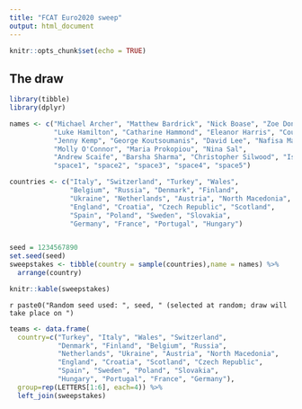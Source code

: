 ```yaml
---
title: "FCAT Euro2020 sweep"
output: html_document
---
```


```r
knitr::opts_chunk$set(echo = TRUE)
```

## The draw

```r

library(tibble)
library(dplyr)

names <- c("Michael Archer", "Matthew Bardrick", "Nick Boase", "Zoe Donkin",
           "Luke Hamilton", "Catharine Hammond", "Eleanor Harris", "Courtney Keane", 
           "Jenny Kemp", "George Koutsoumanis", "David Lee", "Nafisa Mathia", 
           "Molly O'Connor", "Maria Prokopiou", "Nina Sal",
           "Andrew Scaife", "Barsha Sharma", "Christopher Silwood", "Isabella Worth",
           "space1", "space2", "space3", "space4", "space5")  

countries <- c("Italy", "Switzerland", "Turkey", "Wales",
               "Belgium", "Russia", "Denmark", "Finland",
               "Ukraine", "Netherlands", "Austria", "North Macedonia",
               "England", "Croatia", "Czech Republic", "Scotland",
               "Spain", "Poland", "Sweden", "Slovakia", 
               "Germany", "France", "Portugal", "Hungary")


seed = 1234567890
set.seed(seed)
sweepstakes <- tibble(country = sample(countries),name = names) %>% 
  arrange(country)

knitr::kable(sweepstakes)

```


`r paste0("Random seed used: ", seed, " (selected at random; draw will take place on ")`


```r

teams <- data.frame(
  country=c("Turkey", "Italy", "Wales", "Switzerland",
            "Denmark", "Finland", "Belgium", "Russia",
            "Netherlands", "Ukraine", "Austria", "North Macedonia",
            "England", "Croatia", "Scotland", "Czech Republic",
            "Spain", "Sweden", "Poland", "Slovakia",
            "Hungary", "Portugal", "France", "Germany"),
  group=rep(LETTERS[1:6], each=4)) %>% 
  left_join(sweepstakes)

```